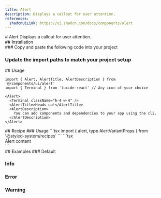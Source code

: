 ```yaml
---
title: Alert
description: Displays a callout for user attention.
references:
  shadcnUiLink: https://ui.shadcn.com/docs/components/alert
---
```

<ContentContainer>

<Section>
# Alert
Displays a callout for user attention.

<ComponentPreview name="alert" withRecipe />

</Section>

<Section>
## Installation
<Steps>
<Section>
### Copy and paste the following code into your project

<ComponentSource name="alert" />

### Update the import paths to match your project setup

</Section>
</Steps>
</Section>

<Section>
## Usage

```tsx
import { Alert, AlertTitle, AlertDescription } from '@/components/ui/alert'
import { Terminal } from 'lucide-react' // Any icon of your choice
```
```tsx
<Alert>
  <Terminal className="h-4 w-4" />
  <AlertTitle>Heads up!</AlertTitle>
  <AlertDescription>
    You can add components and dependencies to your app using the cli.
  </AlertDescription>
</Alert>
```
</Section>

<Section>
## Recipe
### Usage
```tsx
import { alert, type AlertVariantProps } from '@styled-system/recipes'
```
```tsx
<div className={alert({ variant: 'info' })}>Alert content</div>
```
</Section>

<Section>
## Examples
### Default

<ComponentPreview name="alert" />

### Info

<ComponentPreview name="alert" file="info" />

### Error

<ComponentPreview name="alert" file="error" />

### Warning

<ComponentPreview name="alert" file="warning" />

</Section>
</ContentContainer>
